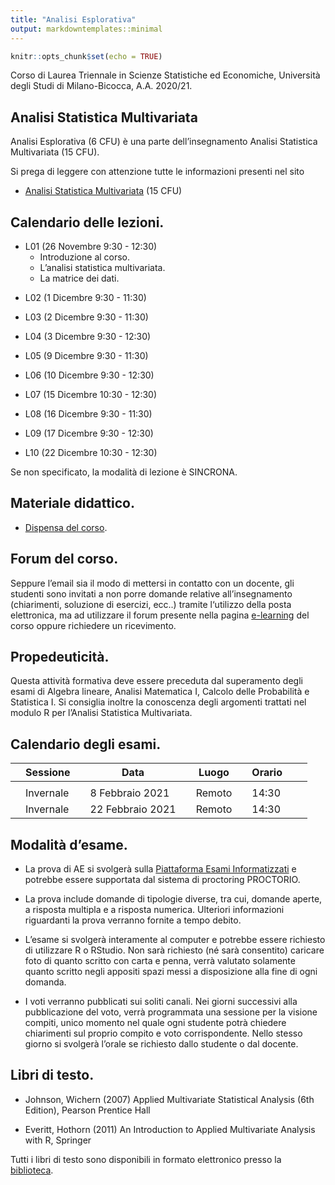 ```yaml
---
title: "Analisi Esplorativa"
output: markdowntemplates::minimal
---
```


```r
knitr::opts_chunk$set(echo = TRUE)
```

Corso di Laurea Triennale in Scienze Statistiche ed Economiche, Università degli Studi di Milano-Bicocca, A.A. 2020/21.

## Analisi Statistica Multivariata

Analisi Esplorativa (6 CFU) è una parte dell'insegnamento Analisi Statistica Multivariata (15 CFU). 

Si prega di leggere con attenzione tutte le informazioni presenti nel sito

* [Analisi Statistica Multivariata](https://aldosolari.github.io/ASM/) (15 CFU)


## Calendario delle lezioni.

* L01 (26 Novembre 9:30 - 12:30)
  * Introduzione al corso. 
  * L'analisi statistica multivariata. 
  * La matrice dei dati.

<!-- settimana 1 -->

* L02 (1 Dicembre 9:30 - 11:30)
  
* L03 (2 Dicembre 9:30 - 11:30)

* L04 (3 Dicembre 9:30 - 12:30)

<!-- settimana 2 -->

* L05 (9 Dicembre 9:30 - 11:30)

* L06 (10 Dicembre 9:30 - 12:30)

<!-- settimana 3 -->

* L07 (15 Dicembre 10:30 - 12:30)

* L08 (16 Dicembre 9:30 - 11:30)

* L09 (17 Dicembre 9:30 - 12:30)

<!-- settimana 4 -->

* L10 (22 Dicembre 10:30 - 12:30)


Se non specificato, la modalità di lezione è SINCRONA.

## Materiale didattico.

* [Dispensa del corso](docs/main.pdf).  


## Forum del corso. 

Seppure l'email sia il modo di mettersi in contatto con un
docente, gli studenti sono invitati a non porre domande
relative all’insegnamento (chiarimenti, soluzione di esercizi,
ecc..) tramite l‘utilizzo della posta elettronica, ma ad
utilizzare il forum presente nella pagina [e-learning](https://elearning.unimib.it/) del corso
oppure richiedere un ricevimento.


## Propedeuticità.

Questa attività formativa deve essere preceduta dal superamento degli esami di Algebra lineare, Analisi Matematica I, Calcolo delle Probabilità e Statistica I. Si consiglia inoltre la conoscenza degli argomenti trattati nel modulo R per l'Analisi Statistica Multivariata.



## Calendario degli esami.

|| Sessione || Data || Luogo || Orario ||
|-|-|-|-|-|-|-|-|-|-|
||  || ||  ||  || ||
|| Invernale || 8 Febbraio 2021 || Remoto || 14:30  ||
|| Invernale || 22 Febbraio 2021 || Remoto  || 14:30 ||


## Modalità d'esame. 

* La prova di AE si svolgerà sulla [Piattaforma Esami Informatizzati](https://esamionline.elearning.unimib.it/) e potrebbe essere supportata dal sistema di proctoring PROCTORIO. 

* La prova include domande di tipologie diverse, tra cui, domande aperte, a risposta multipla e a risposta numerica.  Ulteriori informazioni riguardanti la prova verranno fornite a tempo debito.

* L'esame si svolgerà interamente al computer e potrebbe essere richiesto di utilizzare R o RStudio. Non sarà richiesto (né sarà consentito) caricare foto di quanto scritto con carta e penna, verrà valutato solamente quanto scritto negli appositi spazi messi a disposizione alla fine di ogni domanda.

* I voti verranno pubblicati sui soliti canali. Nei giorni successivi alla pubblicazione del voto, verrà programmata una sessione per la visione compiti, unico momento nel quale ogni studente potrà chiedere chiarimenti sul proprio compito e voto corrispondente. Nello stesso giorno si svolgerà l'orale se richiesto dallo studente o dal docente.



## Libri di testo.


* Johnson, Wichern (2007) Applied Multivariate Statistical Analysis (6th Edition), Pearson Prentice Hall

* Everitt, Hothorn (2011) An Introduction to Applied Multivariate Analysis with R, Springer

Tutti i libri di testo sono disponibili in formato elettronico presso la [biblioteca](https://www.biblio.unimib.it/it/risorse/accesso-alle-risorse-remoto).

